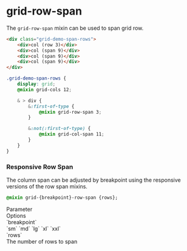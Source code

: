 
<Meta title="Docs/Developers/Mixins/Grid/grid-row-span"/>

# grid-row-span

The `grid-row-span` mixin can be used to span grid row.

<Story of={GridStories.SpanRows}/>

```html
<div class="grid-demo-span-rows">
    <div>col (row 3)</div>
    <div>col (span 9)</div>
    <div>col (span 9)</div>
    <div>col (span 9)</div>
</div>
```

```css
.grid-demo-span-rows {
    display: grid;
    @mixin grid-cols 12;

    & > div {
        &:first-of-type {
            @mixin grid-row-span 3;
        }

        &:not(:first-of-type) {
            @mixin grid-col-span 11;
        }
    }
}
```

### Responsive Row Span

The column span can be adjusted by breakpoint using the responsive versions of the row span mixins.

```css
@mixin grid-{breakpoint}-row-span {rows};
```

<div className="table margin-bottom">
    <div>
        <div>Parameter</div>
        <div>Options</div>
    </div>
    <div>
        <div>`breakpoint`</div>
        <div>`sm` `md` `lg` `xl` `xxl`</div>
    </div>
    <div>
        <div>`rows`</div>
        <div>The number of rows to span</div>
    </div>
</div>